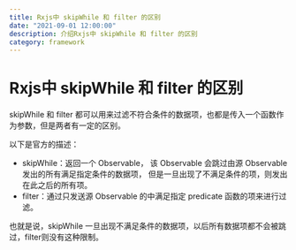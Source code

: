 ```yaml
---
title: Rxjs中 skipWhile 和 filter 的区别
date: "2021-09-01 12:00:00"
description: 介绍Rxjs中 skipWhile 和 filter 的区别
category: framework
---
```

# Rxjs中 skipWhile 和 filter 的区别

skipWhile 和 filter 都可以用来过滤不符合条件的数据项，也都是传入一个函数作为参数，但是两者有一定的区别。

以下是官方的描述：

- skipWhile：返回一个 Observable， 该 Observable 会跳过由源 Observable 发出的所有满足指定条件的数据项， 但是一旦出现了不满足条件的项，则发出在此之后的所有项。
- filter：通过只发送源 Observable 的中满足指定 predicate 函数的项来进行过滤。


也就是说，skipWhile 一旦出现不满足条件的数据项，以后所有数据项都不会被跳过，filter则没有这种限制。

